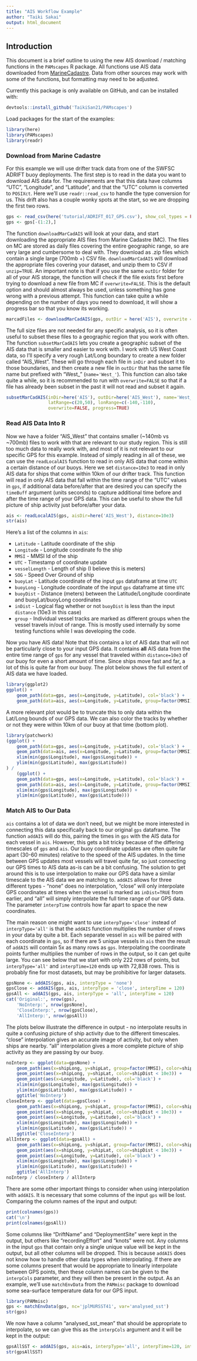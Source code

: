 ```yaml
---
title: "AIS Workflow Example"
author: "Taiki Sakai"
output: html_document
---
```


## Introduction

This document is a brief outline to using the new AIS download /
matching functions in the `PAMscapes` R package. All functions use AIS
data downloaded from [MarineCadastre](https://marinecadastre.gov/data/).
Data from other sources may work with some of the functions, but
formatting may need to be adjusted.

Currently this package is only available on GitHub, and can be installed
with:

```r
devtools::install_github('TaikiSan21/PAMscapes')
```

Load packages for the start of the examples:

```r
library(here)
library(PAMscapes)
library(readr)
```

### Download from Marine Cadastre

For this example we will use drifter track data from one of the SWFSC
ADRIFT buoy deployments. The first step is to read in the data you want
to download AIS data for. The requirements are that this data have
columns "UTC", "Longitude", and "Latitude", and that the "UTC" column is
converted to `POSIXct`. Here we'll use `readr::read_csv` to handle the
type conversion for us. This drift also has a couple wonky spots at the
start, so we are dropping the first two rows.

```r
gps <- read_csv(here('tutorial/ADRIFT_017_GPS.csv'), show_col_types = FALSE)
gps <- gps[-(1:2),]
```

The function `downloadMarCadAIS` will look at your data, and start
downloading the appropriate AIS files from Marine Cadastre (MC). The
files on MC are stored as daily files covering the entire geographic
range, so are very large and cumbersome to deal with. They download as
.zip files which contain a single large (700mb +) CSV file.
`downloadMarCadAIS` will download the appropriate files covering your
dataset, and unzip them to CSV if `unzip=TRUE`. An important note is
that if you use the same `outDir` folder for all of your AIS storage,
the function will check if the file exists first before trying to
download a new file from MC if `overwrite=FALSE`. This is the default
option and should almost always be used, unless something has gone wrong
with a previous attempt. This function can take quite a while depending
on the number of days you need to download, it will show a progress bar
so that you know its working.

```r
marcadFiles <- downloadMarCadAIS(gps, outDir = here('AIS'), overwrite = FALSE, unzip=TRUE)
```

The full size files are not needed for any specific analysis, so it is
often useful to subset these files to a geographic region that you work
with often. The function `subsetMarCadAIS` lets you create a geographic
subset of the AIS data that is smaller and easier to work with. I work
with US West Coast data, so I'll specify a very rough Lat/Long boundary
to create a new folder called "AIS_West". These will go through each
file in `inDir` and subset it to those boundaries, and then create a new
file in `outDir` that has the same file name but prefixed with "West\_"
(`name='West_'`). This function can also take quite a while, so it is
recommended to run with `overwrite=FALSE` so that if a file has already
been subset in the past it will not read and subset it again.

```r
subsetMarCadAIS(inDir=here('AIS'), outDir=here('AIS_West'), name='West_', 
                latRange=c(20,50), lonRange=c(-140,-110),
                overwrite=FALSE, progress=TRUE)
```

### Read AIS Data Into R

Now we have a folder "AIS_West" that contains smaller (\~140mb vs
\~700mb) files to work with that are relevant to our study region. This
is still too much data to really work with, and most of it is not
relevant to our specific GPS for this example. Instead of simply reading
in all of these, we can use the `readLocalAIS` function to read in only
AIS data that come within a certain distance of our buoys. Here we set
`distance=10e3` to read in only AIS data for ships that come within 10km
of our drifter track. This function will read in only AIS data that fall
within the time range of the "UTC" values in `gps`, if additional data
before/after that are desired you can specify the `timeBuff` argument
(units seconds) to capture additional time before and after the time
range of your GPS data. This can be useful to show the full picture of
ship activity just before/after your data.

```r
ais <- readLocalAIS(gps, aisDir=here('AIS_West'), distance=10e3)
str(ais)
```

Here's a list of the columns in `ais`:

-   `Latitude` - Latitude coordinate of the ship
-   `Longitude` - Longitude coordinate fo the ship
-   `MMSI` - MMSI Id of the ship
-   `UTC` - Timestamp of coordinate update
-   `vesselLength` - Length of ship (I believe this is meters)
-   `SOG` - Speed Over Ground of ship
-   `buoyLat` - Latitude coordinate of the input `gps` dataframe at time
    `UTC`
-   `buoyLong` - Longitude coordinate of the input `gps` dataframe at
    time `UTC`
-   `buoyDist` - Distance (meters) between the Latitude/Longitude
    coordinate and buoyLat/buoyLong coordinates
-   `inDist` - Logical flag whether or not `buoyDist` is less than the
    input `distance` (10e3 in this case)
-   `group` - Individual vessel tracks are marked as different groups
    when the vessel travels in/out of range. This is mostly used
    internally by some testing functions while I was developing the
    code.

Now you have AIS data! Note that this contains a lot of AIS data that
will not be particularly close to your input GPS data. It contains
**all** AIS data from the entire time range of `gps` for any vessel that
traveled within `distance=10e3` of our buoy for even a short amount of
time. Since ships move fast and far, a lot of this is quite far from our
buoy. The plot below shows the full extent of AIS data we have loaded.

```r
library(ggplot2)
ggplot() +
    geom_path(data=gps, aes(x=Longitude, y=Latitude), col='black') +
    geom_path(data=ais, aes(x=Longitude, y=Latitude, group=factor(MMSI), col=factor(MMSI)))
```

A more relevant plot would be to truncate this to only data within the
Lat/Long bounds of our GPS data. We can also color the tracks by whether
or not they were within 10km of our buoy at that time (bottom plot).

```r
library(patchwork)
(ggplot() +
    geom_path(data=gps, aes(x=Longitude, y=Latitude), col='black') +
    geom_path(data=ais, aes(x=Longitude, y=Latitude, group=factor(MMSI), col=factor(MMSI))) +
    xlim(min(gps$Longitude), max(gps$Longitude)) +
    ylim(min(gps$Latitude), max(gps$Latitude))
) /
    (ggplot() +
    geom_path(data=gps, aes(x=Longitude, y=Latitude), col='black') +
    geom_path(data=ais, aes(x=Longitude, y=Latitude, group=factor(MMSI), col=inDist)) +
    xlim(min(gps$Longitude), max(gps$Longitude)) +
    ylim(min(gps$Latitude), max(gps$Latitude)))
```

### Match AIS to Our Data

`ais` contains a lot of data we don't need, but we might be more
interested in connecting this data specifically back to our original
`gps` dataframe. The function `addAIS` will do this, pairing the times
in `gps` with the AIS data for each vessel in `ais`. However, this gets
a bit tricky because of the differing timescales of `gps` and `ais`. Our
buoy coordinate updates are often quite far apart (30-60 minutes)
relative to the speed of the AIS updates. In the time between GPS
updates most vessels will travel quite far, so just connecting our GPS
times to AIS data as-is can be a bit confusing. The solution to get
around this is to use interpolation to make our GPS data have a similar
timescale to the AIS data we are matching to. `addAIS` allows for three
different types - "none" does no interpolation, "close" will only
interpolate GPS coordinates at times when the vessel is marked as
`inDist=TRUE` from earlier, and "all" will simply interpolate the full
time range of our GPS data. The parameter `interpTime` controls how far
apart to space the new coordinates.

The main reason one might want to use `interpType='close'` instead of
`interpType='all'` is that the `addAIS` function multiplies the number
of rows in your data by quite a bit. Each separate vessel in `ais` will
be paired with each coordinate in `gps`, so if there are 5 unique
vessels in `ais` then the result of `addAIS` will contain 5x as many
rows as `gps`. Interpolating the coordinate points further multiplies
the number of rows in the output, so it can get quite large. You can see
below that we start with only 222 rows of points, but `interpType='all'`
and `interpTime=120` ends up with 72,838 rows. This is probably fine for
most datasets, but may be prohibitive for larger datasets.

```r
gpsNone <- addAIS(gps, ais, interpType = 'none')
gpsClose <- addAIS(gps, ais, interpType = 'close', interpTime = 120)
gpsAll <- addAIS(gps, ais, interpType = 'all', interpTime = 120)
cat('Original:', nrow(gps),
    'NoInterp:', nrow(gpsNone),
    'CloseInterp:', nrow(gpsClose),
    'AllInterp:', nrow(gpsAll))
```

The plots below illustrate the difference in output - no interpolate
results in quite a confusing picture of ship activity due to the
different timescales. "close" interpolation gives an accurate image of
activity, but only when ships are nearby. "all" interpolation gives a
more complete picture of ship activity as they are passing by our buoy.

```r
noInterp <- ggplot(data=gpsNone) +
    geom_path(aes(x=shipLong, y=shipLat, group=factor(MMSI), color=shipDist < 10e3)) +
    geom_point(aes(x=shipLong, y=shipLat, color=shipDist < 10e3)) +
    geom_point(aes(x=Longitude, y=Latitude), col='black') +
    xlim(min(gps$Longitude), max(gps$Longitude)) +
    ylim(min(gps$Latitude), max(gps$Latitude)) +
    ggtitle('NoInterp')
closeInterp <- ggplot(data=gpsClose) +
    geom_path(aes(x=shipLong, y=shipLat, group=factor(MMSI), color=shipDist < 10e3)) +
    geom_point(aes(x=shipLong, y=shipLat, color=shipDist < 10e3)) +
    geom_point(aes(x=Longitude, y=Latitude), col='black') +
    xlim(min(gps$Longitude), max(gps$Longitude)) +
    ylim(min(gps$Latitude), max(gps$Latitude)) +
    ggtitle('CloseInterp')
allInterp <- ggplot(data=gpsAll) +
    geom_path(aes(x=shipLong, y=shipLat, group=factor(MMSI), color=shipDist < 10e3)) +
    geom_point(aes(x=shipLong, y=shipLat, color=shipDist < 10e3)) +
    geom_point(aes(x=Longitude, y=Latitude), col='black') +
    xlim(min(gps$Longitude), max(gps$Longitude)) +
    ylim(min(gps$Latitude), max(gps$Latitude)) +
    ggtitle('AllInterp')
noInterp / closeInterp / allInterp
```

<!--# A few points to clarify: 1. Why does the 'Close' plot show times when shipDist<10000 is FALSE? 2. The plots show added points on the AIS tracks, but aren't we interpolating along the drifter track (black line)? I'm a little confused as to how the plots help illustrate the different interpolation methods -->

There are some other important things to consider when using
interpolation with `addAIS`. It is necessary that some columns of the
input `gps` will be lost. Comparing the column names of the input and
output:

```r
print(colnames(gps))
cat('\n')
print(colnames(gpsAll))
```

Some columns like "DriftName" and "DeploymentSite" were kept in the
output, but others like "recordingEffort" and "knots" were not. Any
columns in the input `gps` that contain only a single unique value will
be kept in the output, but all other columns will be dropped. This is
because `addAIS` does not know how to handle other data types when
interpolating. If there are some columns present that would be
appropriate to linearly interpolate between GPS points, then these
column names can be given to the `interpCols` parameter, and they will
then be present in the output. As an example, we'll use `matchEnvData`
from the `PAMmisc` package to download some sea-surface temperature data
for our GPS input.

```r
library(PAMmisc)
gps <- matchEnvData(gps, nc='jplMURSST41', var='analysed_sst')
str(gps)
```

We now have a column "analysed_sst_mean" that should be appropriate to
interpolate, so we can give this as the `interpCols` argument and it
will be kept in the output:

```r
gpsAllSST <- addAIS(gps, ais=ais, interpType='all', interpTime=120, interpCols='analysed_sst_mean')
str(gpsAllSST)
```
